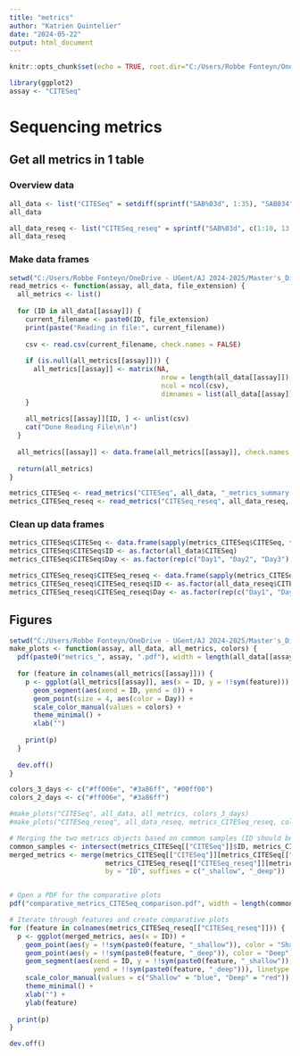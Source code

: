 ```yaml
---
title: "metrics"
author: "Katrien Quintelier"
date: "2024-05-22"
output: html_document
---
```


```r
knitr::opts_chunk$set(echo = TRUE, root.dir="C:/Users/Robbe Fonteyn/OneDrive - UGent/AJ 2024-2025/Master's_Dissertation/Github_Repo/AML-CITEseq/Data/Metrics_summary")
```

```r
library(ggplot2)
assay <- "CITESeq"
```

# Sequencing metrics
## Get all metrics in 1 table
### Overview data
```r
all_data <- list("CITESeq" = setdiff(sprintf("SAB%03d", 1:35), "SAB034"))
all_data

all_data_reseq <- list("CITESeq_reseq" = sprintf("SAB%03d", c(1:10, 13:14, 19)))
all_data_reseq
```

### Make data frames
```r
setwd("C:/Users/Robbe Fonteyn/OneDrive - UGent/AJ 2024-2025/Master's_Dissertation/Github_Repo/AML-CITEseq/Data/Metrics_summary")
read_metrics <- function(assay, all_data, file_extension) {
  all_metrics <- list()
  
  for (ID in all_data[[assay]]) {
    current_filename <- paste0(ID, file_extension)
    print(paste("Reading in file:", current_filename))
    
    csv <- read.csv(current_filename, check.names = FALSE)
    
    if (is.null(all_metrics[[assay]])) {
      all_metrics[[assay]] <- matrix(NA,
                                      nrow = length(all_data[[assay]]), 
                                      ncol = ncol(csv),
                                      dimnames = list(all_data[[assay]], colnames(csv)))
    }
    
    all_metrics[[assay]][ID, ] <- unlist(csv)
    cat("Done Reading File\n\n")
  }
  
  all_metrics[[assay]] <- data.frame(all_metrics[[assay]], check.names = FALSE)
  
  return(all_metrics)
}

metrics_CITESeq <- read_metrics("CITESeq", all_data, "_metrics_summary.csv")
metrics_CITESeq_reseq <- read_metrics("CITESeq_reseq", all_data_reseq, "_reseq_metrics_summary.csv")

```

### Clean up data frames
```r
metrics_CITESeq$CITESeq <- data.frame(sapply(metrics_CITESeq$CITESeq, function(x) as.numeric(gsub("%", "", gsub(",", "", x)))), check.names = FALSE)
metrics_CITESeq$CITESeq$ID <- as.factor(all_data$CITESeq)
metrics_CITESeq$CITESeq$Day <- as.factor(rep(c("Day1", "Day2", "Day3"), times = c(7, 12, 15)))

metrics_CITESeq_reseq$CITESeq_reseq <- data.frame(sapply(metrics_CITESeq_reseq$CITESeq_reseq, function(x) as.numeric(gsub("%", "", gsub(",", "", x)))), check.names = FALSE)
metrics_CITESeq_reseq$CITESeq_reseq$ID <- as.factor(all_data_reseq$CITESeq_reseq)
metrics_CITESeq_reseq$CITESeq_reseq$Day <- as.factor(rep(c("Day1", "Day2"), times = c(7, 6)))
```

## Figures
```r
setwd("C:/Users/Robbe Fonteyn/OneDrive - UGent/AJ 2024-2025/Master's_Dissertation/Github_Repo/AML-CITEseq/Graphs")
make_plots <- function(assay, all_data, all_metrics, colors) {
  pdf(paste0("metrics_", assay, ".pdf"), width = length(all_data[[assay]]) / 2 + 2)
  
  for (feature in colnames(all_metrics[[assay]])) {
    p <- ggplot(all_metrics[[assay]], aes(x = ID, y = !!sym(feature))) +
      geom_segment(aes(xend = ID, yend = 0)) +
      geom_point(size = 4, aes(color = Day)) +
      scale_color_manual(values = colors) +
      theme_minimal() +
      xlab("")
    
    print(p)
  }
  
  dev.off()
}

colors_3_days <- c("#ff006e", "#3a86ff", "#00ff00")
colors_2_days <- c("#ff006e", "#3a86ff")

#make_plots("CITESeq", all_data, all_metrics, colors_3_days)
#make_plots("CITESeq_reseq", all_data_reseq, metrics_CITESeq_reseq, colors_2_days)

```

```r
# Merging the two metrics objects based on common samples (ID should be the unique identifier)
common_samples <- intersect(metrics_CITESeq[["CITESeq"]]$ID, metrics_CITESeq_reseq[["CITESeq_reseq"]]$ID)
merged_metrics <- merge(metrics_CITESeq[["CITESeq"]][metrics_CITESeq[["CITESeq"]]$ID %in% common_samples, ], 
                        metrics_CITESeq_reseq[["CITESeq_reseq"]][metrics_CITESeq_reseq[["CITESeq_reseq"]]$ID %in% common_samples, ], 
                        by = "ID", suffixes = c("_shallow", "_deep"))


# Open a PDF for the comparative plots
pdf("comparative_metrics_CITESeq_comparison.pdf", width = length(common_samples) / 2 + 2)

# Iterate through features and create comparative plots
for (feature in colnames(metrics_CITESeq_reseq[["CITESeq_reseq"]])) {
  p <- ggplot(merged_metrics, aes(x = ID)) +
    geom_point(aes(y = !!sym(paste0(feature, "_shallow")), color = "Shallow"), size = 4) +
    geom_point(aes(y = !!sym(paste0(feature, "_deep")), color = "Deep"), size = 4) +
    geom_segment(aes(xend = ID, y = !!sym(paste0(feature, "_shallow")), 
                     yend = !!sym(paste0(feature, "_deep"))), linetype = "dashed") +
    scale_color_manual(values = c("Shallow" = "blue", "Deep" = "red")) +
    theme_minimal() +
    xlab("") +
    ylab(feature)
  
  print(p)
}

dev.off()

```

